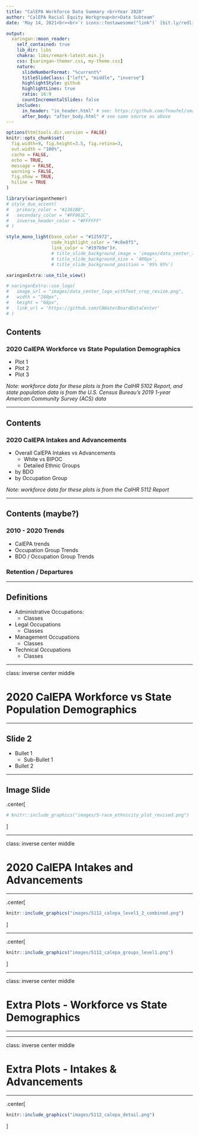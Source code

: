 ```yaml
---
title: "CalEPA Workforce Data Summary <br>Year 2020"
author: "CalEPA Racial Equity Workgroup<br>Data Subteam"
date: 'May 14, 2021<br><br>`r icons::fontawesome("link")` [bit.ly/redline-03-18](https://bit.ly/redline-03-18)'

output:
  xaringan::moon_reader:
    self_contained: true
    lib_dir: libs
    chakra: libs/remark-latest.min.js
    css: [xaringan-themer.css, my-theme.css]
    nature:
      slideNumberFormat: "%current%"
      titleSlideClass: ["left", "middle", "inverse"]
      highlightStyle: github
      highlightLines: true
      ratio: 16:9
      countIncrementalSlides: false
    includes: 
      in_header: "in_header.html" # see: https://github.com/fnaufel/smartify
      after_body: "after_body.html" # see same source as above
---
```


```r
options(htmltools.dir.version = FALSE)
knitr::opts_chunk$set(
  fig.width=9, fig.height=3.5, fig.retina=3,
  out.width = "100%",
  cache = FALSE,
  echo = TRUE,
  message = FALSE, 
  warning = FALSE,
  fig.show = TRUE,
  hiline = TRUE
)
```

```r
library(xaringanthemer)
# style_duo_accent(
#   primary_color = "#1381B0",
#   secondary_color = "#FF961C",
#   inverse_header_color = "#FFFFFF"
# )

style_mono_light(base_color = "#125972", 
                 code_highlight_color = "#c0e8f5",
                 link_color = "#197b9e")#,
                 # title_slide_background_image = 'images/data_center_logo_withText_crop_resize.png',
                 # title_slide_background_size = '400px',
                 # title_slide_background_position = '95% 95%')
```

```r
xaringanExtra::use_tile_view()

# xaringanExtra::use_logo(
#   image_url = "images/data_center_logo_withText_crop_resize.png",
#   width = "280px",
#   height = "68px",
#   link_url = 'https://github.com/CAWaterBoardDataCenter'
# )
```

## Contents

### 2020 CalEPA Workforce vs State Population Demographics

- Plot 1
- Plot 2
- Plot 3

*Note: workforce data for these plots is from the CalHR 5102 Report, and state population data is from the U.S. Census Bureau's 2019 1-year American Community Survey (ACS) data*

---

## Contents

### 2020 CalEPA Intakes and Advancements

- Overall CalEPA Intakes vs Advancements
    - White vs BIPOC
    - Detailed Ethnic Groups
- by BDO
- by Occupation Group

*Note: workforce data for these plots is from the CalHR 5112 Report*

---

## Contents (maybe?)

### 2010 - 2020 Trends
- CalEPA trends
- Occupation Group Trends
- BDO / Occupation Group Trends

### Retention / Departures

---

## Definitions

- Administrative Occupations:
    - Classes
- Legal Occupations
    - Classes
- Management Occupations
    - Classes
- Technical Occupations
    - Classes

---

class: inverse center middle

# 2020 CalEPA Workforce vs State Population Demographics

---

## Slide 2

- Bullet 1
    - Sub-Bullet 1

- Bullet 2

---

## Image Slide

.center[
```r
# knitr::include_graphics("images/5-race_ethnicity_plot_revised.png")
```
]

---

class: inverse center middle

# 2020 CalEPA Intakes and Advancements

---

.center[
```r
knitr::include_graphics("images/5112_calepa_level1_2_combined.png")
```
]

---

.center[
```r
knitr::include_graphics("images/5112_calepa_groups_level1.png")
```
]

---

class: inverse center middle

# Extra Plots - Workforce vs State Demographics

---

<!-- .center[ -->
<!-- ```{r out.width = '95%', out.height = '95%', echo=FALSE} -->
<!-- knitr::include_graphics("images/") -->
<!-- ``` -->
<!-- ] -->

---

class: inverse center middle

# Extra Plots - Intakes & Advancements

---

.center[
```r
knitr::include_graphics("images/5112_calepa_detail.png")
```
]
